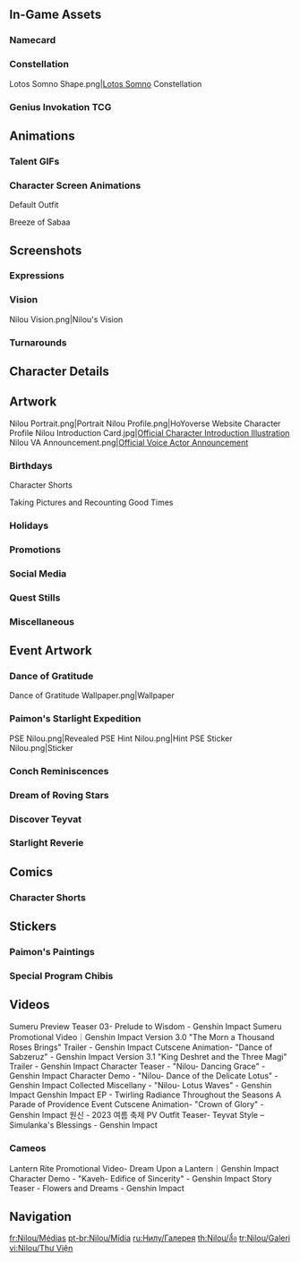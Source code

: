 {{CharacterTabs}}
{{TOC Limit}}
==In-Game Assets==
{{Assets}}

{{Assets/Outfit|Breeze of Sabaa}}

===Namecard===
{{Assets/Namecard|Lotus Dance|Nilou}}

===Constellation===
<gallery>Lotos Somno Shape.png|[[Lotos Somno]] Constellation</gallery>

===Genius Invokation TCG===
{{Main|Genius Invokation TCG}}
{{Genius Invokation TCG Cards by Featured Gallery}}

==Animations==
===Talent GIFs===
{{Talent Previews by Character|Nilou}}

===Character Screen Animations===
;Default Outfit
{{Preview/CharacterAnimations}}

;Breeze of Sabaa
{{Preview/CharacterAnimations|Breeze of Sabaa}}

==Screenshots==
===Expressions===
{{Character Expression|Nilou|Default|Smiley|Expectant}}

===Vision===
<gallery>Nilou Vision.png|Nilou's Vision</gallery>

===Turnarounds===
{{Turnarounds}}

==Character Details==
{{Files by Character Gallery|Character Details|character=Nilou}}

==Artwork==
<gallery>
Nilou Portrait.png|Portrait
Nilou Profile.png|HoYoverse Website Character Profile
Nilou Introduction Card.jpg|[https://twitter.com/GenshinImpact/status/1561655444426588161 Official Character Introduction Illustration]
Nilou VA Announcement.png|[https://twitter.com/GenshinImpact/status/1578263854064099328 Official Voice Actor Announcement]
</gallery>

===Birthdays===
{{Files by Character Gallery|Nilou Birthday Artwork|character = Nilou|not1=Character Shorts|not2=Taking Pictures and Recounting Good Times Images}}

;Character Shorts
{{Files by Character Gallery|Nilou Birthday Artwork|character = Nilou|not1=Character Birthday Artwork|not2=Taking Pictures and Recounting Good Times Images}}

;Taking Pictures and Recounting Good Times
{{Main|Taking Pictures and Recounting Good Times/Nilou}}
{{Files by Character Gallery|Nilou Birthday Artwork|character = Nilou|not1=Character Shorts|not2=Character Birthday Artwork}}

===Holidays===
{{Files by Character Gallery|Holiday Artwork}}

===Promotions===
{{Files by Character Gallery|Promotional Artwork}}

===Social Media===
{{Files by Character Gallery|Social Media Celebration}}

===Quest Stills===
{{Files by Character Gallery|Quest Stills}}

===Miscellaneous===
{{Files by Character Gallery|Miscellaneous Artwork}}

==Event Artwork==
===Dance of Gratitude===
{{Main|Dance of Gratitude}}
<gallery>
Dance of Gratitude Wallpaper.png|Wallpaper
</gallery>

===Paimon's Starlight Expedition===
{{Main|Paimon's Starlight Expedition}}
<gallery>
PSE Nilou.png|Revealed
PSE Hint Nilou.png|Hint
PSE Sticker Nilou.png|Sticker
</gallery>

===Conch Reminiscences===
{{Main|Conch Reminiscences}}
{{Files by Character Gallery|Conch Reminiscences Images}}

===Dream of Roving Stars===
{{Main|Dream of Roving Stars}}
{{Files by Character Gallery|Dream of Roving Stars Images}}

===Discover Teyvat===
{{Main|Discover Teyvat}}
{{Files by Character Gallery|Discover Teyvat Images}}

===Starlight Reverie===
{{Main|Starlight Reverie}}
{{Files by Character Gallery|Starlight Reverie Images}}

==Comics==
<!--
===Genshin Impact Preview Manga===
<gallery>

</gallery>
===4-Panel Comics===
<gallery>

</gallery>-->
===Character Shorts===
{{Files by Character Gallery|Character Shorts|character = Nilou|not1=Nilou Birthday Artwork}}

==Stickers==
===Paimon's Paintings===
{{Paimon's Paintings Images|Nilou|nochar=1|nopplink=1}}

===Special Program Chibis===
{{Files by Character Gallery|Special Program Chibis}}

==Videos==
<!-- Keep videos in chronological order. -->
<gallery>
Sumeru Preview Teaser 03- Prelude to Wisdom - Genshin Impact
Sumeru Promotional Video｜Genshin Impact
Version 3.0 "The Morn a Thousand Roses Brings" Trailer - Genshin Impact
Cutscene Animation- "Dance of Sabzeruz" - Genshin Impact
Version 3.1 "King Deshret and the Three Magi" Trailer - Genshin Impact
Character Teaser - "Nilou- Dancing Grace" - Genshin Impact
Character Demo - "Nilou- Dance of the Delicate Lotus" - Genshin Impact
Collected Miscellany - "Nilou- Lotus Waves" - Genshin Impact
Genshin Impact EP - Twirling Radiance Throughout the Seasons
A Parade of Providence Event Cutscene Animation- "Crown of Glory" - Genshin Impact
원신 - 2023 여름 축제 PV 
Outfit Teaser- Teyvat Style – Simulanka's Blessings - Genshin Impact
</gallery>

===Cameos===
<gallery>
Lantern Rite Promotional Video- Dream Upon a Lantern｜Genshin Impact
Character Demo - "Kaveh- Edifice of Sincerity" - Genshin Impact
Story Teaser - Flowers and Dreams - Genshin Impact
</gallery>
<!--
==References==
{{Reflist}}
-->

==Navigation==
{{Character Navbox|Gallery}}

[[fr:Nilou/Médias]]
[[pt-br:Nilou/Mídia]]
[[ru:Нилу/Галерея]]
[[th:Nilou/สื่อ]]
[[tr:Nilou/Galeri]]
[[vi:Nilou/Thư Viện]]
